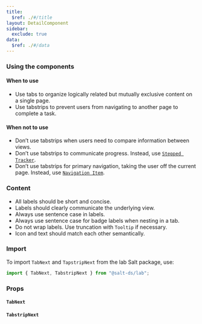 ```yaml
---
title:
  $ref: ./#/title
layout: DetailComponent
sidebar:
  exclude: true
data:
  $ref: ./#/data
---
```


### Using the components

#### When to use

- Use tabs to organize logically related but mutually exclusive content on a single page.
- Use tabstrips to prevent users from navigating to another page to complete a task.

#### When not to use

- Don’t use tabstrips when users need to compare information between views.
- Don’t use tabstrips to communicate progress. Instead, use [`Stepped Tracker`](/salt/components/stepped-tracker).
- Don’t use tabstrips for primary navigation, taking the user off the current page. Instead, use [`Navigation Item`](/salt/components/navigation-item).

### Content

- All labels should be short and concise.
- Labels should clearly communicate the underlying view.
- Always use sentence case in labels.
- Always use sentence case for badge labels when nesting in a tab.
- Do not wrap labels. Use truncation with `Tooltip` if necessary.
- Icon and text should match each other semantically.

### Import

To import `TabNext` and `TapstripNext` from the lab Salt package, use:

```js
import { TabNext, TabstripNext } from "@salt-ds/lab";
```

### Props

#### `TabNext`

<PropsTable packageName="lab" componentName="TabNext" />

#### `TabstripNext`

<PropsTable packageName="lab" componentName="TabstripNext" />
